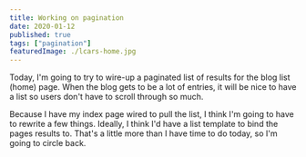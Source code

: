 ```yaml
---
title: Working on pagination  
date: 2020-01-12
published: true
tags: ["pagination"]
featuredImage: ./lcars-home.jpg
---
```



Today, I'm going to try to wire-up a paginated list of results for the blog list (home) page. When the blog gets to be a lot of entries, it will be nice to have a list so users don't have to scroll through so much.

Because I have my index page wired to pull the list, I think I'm going to have to rewrite a few things. Ideally, I think I'd have a list template to bind the pages results to. That's a little more than I have time to do today, so I'm going to circle back.

